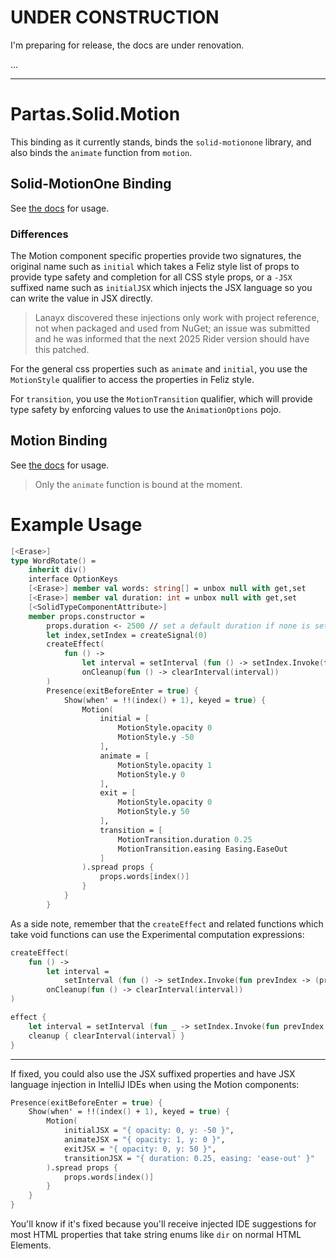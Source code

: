 # UNDER CONSTRUCTION

I'm preparing for release, the docs are under renovation.

...

---

# Partas.Solid.Motion

This binding as it currently stands, binds the `solid-motionone` library, and also binds the `animate` function from `motion`.

## Solid-MotionOne Binding

See [the docs]() for usage.

### Differences

The Motion component specific properties provide two signatures, the original name such as `initial` which takes a Feliz style list
of props to provide type safety and completion for all CSS style props, or a `-JSX` suffixed name such as `initialJSX` which injects
the JSX language so you can write the value in JSX directly.

> Lanayx discovered these injections only work with project reference, not when packaged and used from NuGet; an issue was
> submitted and he was informed that the next 2025 Rider version should have this patched.

For the general css properties such as `animate` and `initial`, you use the `MotionStyle` qualifier to access the properties in Feliz style.

For `transition`, you use the `MotionTransition` qualifier, which will provide type safety by enforcing values to use the `AnimationOptions` pojo.

## Motion Binding

See [the docs]() for usage.

> Only the `animate` function is bound at the moment.


# Example Usage

```fsharp
[<Erase>]
type WordRotate() =
    inherit div()
    interface OptionKeys
    [<Erase>] member val words: string[] = unbox null with get,set
    [<Erase>] member val duration: int = unbox null with get,set
    [<SolidTypeComponentAttribute>]
    member props.constructor =
        props.duration <- 2500 // set a default duration if none is set
        let index,setIndex = createSignal(0)
        createEffect(
            fun () ->
                let interval = setInterval (fun () -> setIndex.Invoke(fun prevIndex -> (prevIndex + 1) % (props.words.Length))) props.duration
                onCleanup(fun () -> clearInterval(interval))
        )
        Presence(exitBeforeEnter = true) {
            Show(when' = !!(index() + 1), keyed = true) {
                Motion(
                    initial = [
                        MotionStyle.opacity 0
                        MotionStyle.y -50
                    ],
                    animate = [
                        MotionStyle.opacity 1
                        MotionStyle.y 0
                    ],
                    exit = [
                        MotionStyle.opacity 0
                        MotionStyle.y 50
                    ],
                    transition = [
                        MotionTransition.duration 0.25
                        MotionTransition.easing Easing.EaseOut
                    ]
                ).spread props {
                    props.words[index()]
                }
            }
        }
```

As a side note, remember that the `createEffect` and related functions which take void functions can use the Experimental
computation expressions:

```fsharp title="Normal"
createEffect(
    fun () ->
        let interval = 
            setInterval (fun () -> setIndex.Invoke(fun prevIndex -> (prevIndex + 1) % (props.words.Length))) props.duration
        onCleanup(fun () -> clearInterval(interval))
)
```

```fsharp title="open Partas.Solid.Experimental"
effect {
    let interval = setInterval (fun _ -> setIndex.Invoke(fun prevIndex -> (prevIndex + 1) % props.words.Length))) props.duration
    cleanup { clearInterval(interval) }
}
```

---

If fixed, you could also use the JSX suffixed properties and have JSX language injection in IntelliJ IDEs when using the Motion components:

```fsharp
Presence(exitBeforeEnter = true) {
    Show(when' = !!(index() + 1), keyed = true) {
        Motion(
            initialJSX = "{ opacity: 0, y: -50 }",
            animateJSX = "{ opacity: 1, y: 0 }",
            exitJSX = "{ opacity: 0, y: 50 }",
            transitionJSX = "{ duration: 0.25, easing: 'ease-out' }"
        ).spread props {
            props.words[index()]
        }
    }
}
```

You'll know if it's fixed because you'll receive injected IDE suggestions for most HTML properties that take string enums like `dir` on normal HTML Elements.
